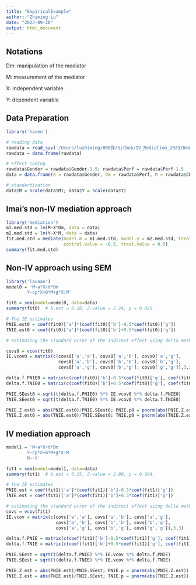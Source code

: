 ```yaml
---
title: "EmpiricalExample"
author: "Zhiming Lu"
date: "2023-09-20"
output: html_document
---
```


## Notations

Dm: manipulation of the mediator 

M: measurement of the mediator

X: independent variable 

Y: dependent variable 



## Data Preparation 
```r
library('haven')

# reading data
rawdata = read_sav('/Users/luzhiming/000我/Github/IV_Mediation_2023/Demonstration/DemoData.sav')
rawdata = data.frame(rawdata)

# effect coding
rawdata$Gender = rawdata$Gender-1.5; rawdata$Perf = rawdata$Perf-1.5
data = data.frame(X = rawdata$Gender, Dm = rawdata$Perf, M = rawdata$CEOperf, Y = rawdata$Jobfit)

# standardization
data$M = scale(data$M); data$Y = scale(data$Y)

```

## Imai's non-IV mediation approach
```r
library('mediation')
m1.med.std = lm(M~X*Dm, data = data)
m2.med.std = lm(Y~X*M, data = data)
fit.med.std = mediate(model.m = m1.med.std, model.y = m2.med.std, treat = "X", mediator = "M",
                      control.value = -0.5, treat.value = 0.5)
summary(fit.med.std)
```

## Non-IV approach using SEM
```r
library('lavaan')
model0 = 'M~a*X+d*Dm
        Y~cp*X+b*M+g*X:M'

fit0 = sem(model=model0, data=data)
summary(fit0)  # b.est = 0.18, Z-value = 2.24, p = 0.025

# The IE estimates
PNIE.est0 = coef(fit0)['a']*(coef(fit0)['b']-0.5*coef(fit0)['g'])
TNIE.est0 = coef(fit0)['a']*(coef(fit0)['b']+0.5*coef(fit0)['g'])

# estimating the standard error of the indirect effect using delta method

covs0 = vcov(fit0)
IE.vcov0 = matrix(c(covs0['a','a'], covs0['a','b'], covs0['a','g'],
                    covs0['a','b'], covs0['b','b'], covs0['b','g'],
                    covs0['a','g'], covs0['b','g'], covs0['g','g']),3,3)

delta.f.PNIE0 = matrix(c(coef(fit0)['b']-0.5*coef(fit0)['g'], coef(fit0)['a'], -0.5*coef(fit0)['a']), 3, 1)
delta.f.TNIE0 = matrix(c(coef(fit0)['b']+0.5*coef(fit0)['g'], coef(fit0)['a'], 0.5*coef(fit0)['a']), 3, 1)

PNIE.SEest0 = sqrt(t(delta.f.PNIE0) %*% IE.vcov0 %*% delta.f.PNIE0)
TNIE.SEest0 = sqrt(t(delta.f.TNIE0) %*% IE.vcov0 %*% delta.f.TNIE0)

PNIE.Z.est0 = abs(PNIE.est0)/PNIE.SEest0; PNIE.p0 = pnorm(abs(PNIE.Z.est0))
TNIE.Z.est0 = abs(TNIE.est0)/TNIE.SEest0; TNIE.p0 = pnorm(abs(TNIE.Z.est0))
```


## IV mediation approach

```r
model1 = 'M~a*X+d*Dm
        Y~cp*X+b*M+g*X:M
        M~~Y'

fit1 = sem(model=model1, data=data)
summary(fit1)  # b.est = 0.25, Z-value = 2.89, p = 0.004.

# the IE estimates
PNIE.est = coef(fit1)['a']*(coef(fit1)['b']-0.5*coef(fit1)['g'])
TNIE.est = coef(fit1)['a']*(coef(fit1)['b']+0.5*coef(fit1)['g'])

# estimating the standard error of the indirect effect using delta method
covs = vcov(fit1)
IE.vcov = matrix(c(covs['a','a'], covs['a','b'], covs['a','g'],
                   covs['a','b'], covs['b','b'], covs['b','g'],
                   covs['a','g'], covs['b','g'], covs['g','g']),3,3)

delta.f.PNIE = matrix(c(coef(fit1)['b']-0.5*coef(fit1)['g'], coef(fit1)['a'], -0.5*coef(fit1)['a']), 3, 1)
delta.f.TNIE = matrix(c(coef(fit1)['b']+0.5*coef(fit1)['g'], coef(fit1)['a'], 0.5*coef(fit1)['a']), 3, 1)

PNIE.SEest = sqrt(t(delta.f.PNIE) %*% IE.vcov %*% delta.f.PNIE)
TNIE.SEest = sqrt(t(delta.f.TNIE) %*% IE.vcov %*% delta.f.TNIE)

PNIE.Z.est = abs(PNIE.est)/PNIE.SEest; PNIE.p = pnorm(abs(PNIE.Z.est))
TNIE.Z.est = abs(TNIE.est)/TNIE.SEest; TNIE.p = pnorm(abs(TNIE.Z.est))

```